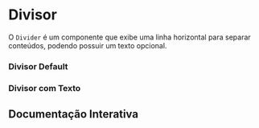 

<Meta of={Story} />

# Divisor

O `Divider` é um componente que exibe uma linha horizontal para separar conteúdos, podendo possuir um texto opcional.

### Divisor Default

<Canvas of={Story.Default} />

### Divisor com Texto

<Canvas of={Story.DivisorWithProps} />

## Documentação Interativa

<Primary />
<Controls />
